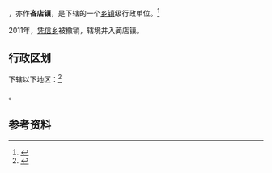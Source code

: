 {{中国乡级行政区|61/05/02/109/000}}

'''{{PAGENAMEBASE}}'''，亦作'''吝店镇'''，是{{PRC admin/fullname|61/05/02/109/000|3}}下辖的一个[[乡镇|乡镇]]级行政单位。<ref>{{PRC admin/ref sgc|{{PRC admin/parent|61/05/02/109/000}}}}</ref>

2011年，[[凭信乡|凭信乡]]被撤销，辖境并入蔺店镇。

== 行政区划 ==

{{PAGENAMEBASE}}下辖以下地区：<ref>{{PRC admin/ref sgc|61/05/02/109/000}}</ref>

{{PRC admin/children|61/05/02/109/000}}。

== 参考资料 ==

{{reflist}}

{{行政区划小作品}}
{{PRC admin/navcat|61/05/02/109/000}}